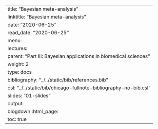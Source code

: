 ---
title: "Bayesian meta-analysis"
linktitle: "Bayesian meta-analysis"
date: "2020-06-25"
read_date: "2020-06-25"
menu:
  lectures:
    parent: "Part III: Bayesian applications in biomedical sciences"
    weight: 2
type: docs
bibliography: "../../static/bib/references.bib"
csl: "../../static/bib/chicago-fullnote-bibliography-no-bib.csl"
slides: "01-slides"
output:
  blogdown::html_page:
    toc: true
---